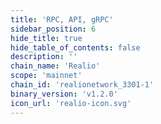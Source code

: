 ```yaml
---
title: 'RPC, API, gRPC'
sidebar_position: 6
hide_title: true
hide_table_of_contents: false
description: ''
chain_name: 'Realio'
scope: 'mainnet'
chain_id: 'realionetwork_3301-1'
binary_version: 'v1.2.0'
icon_url: 'realio-icon.svg'
---
```



<PageTitle
  iconUrl="img/realio-icon.svg"
  title="Realio Public Endpoints"
  chainId="realionetwork_3301-1"
  version="v1.2.0"
/>

<Endpoints
  api="https://realio-api.noders.services"
  rpc="https://realio-rpc.noders.services"
  grpc="https://realio-grpc.noders.services:443"
  jsonRpc="https://realio-jsonrpc.noders.services"
/>
